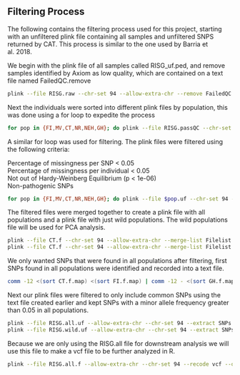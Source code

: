 ## Filtering Process

The following contains the filtering process used for this project, starting with an unfiltered plink file containing all samples and unfiltered SNPS returned by CAT. This process is similar to the one used by Barria et al. 2018.

We begin with the plink file of all samples called RISG_uf.ped, and remove samples identified by Axiom as low quality, which are contained on a text file named FailedQC.remove

```{bash}
plink --file RISG.raw --chr-set 94 --allow-extra-chr --remove FailedQC.remove --recode --out RISG.passQC
```

Next the individuals were sorted into different plink files by population, this was done using a for loop to expedite the process

```{bash}
for pop in {FI,MV,CT,NR,NEH,GH}; do plink --file RISG.passQC --chr-set 94 --allow-extra-chr --keep-fam $pop.samples --recode --out $pop.uf; done
```

A similar for loop was used for filtering. The plink files were filtered using the following criteria:

Percentage of missingness per SNP \< 0.05\
Percentage of missingness per individual \< 0.05\
Not out of Hardy-Weinberg Equilibrium (p \< 1e-06)\
Non-pathogenic SNPs

```{bash}
for pop in {FI,MV,CT,NR,NEH,GH}; do plink --file $pop.uf --chr-set 94 --allow-extra-chr --geno 0.05 --chr 1-10 --mind 0.05 --hwe 1e-6 --recode --out $pop.f; done
```

The filtered files were merged together to create a plink file with all populations and a plink file with just wild populations. The wild populations file will be used for PCA analysis.

```{bash}
plink --file CT.f --chr-set 94 --allow-extra-chr --merge-list Filelist.all --recode --out RISG.all.uf
plink --file CT.f --chr-set 94 --allow-extra-chr --merge-list Filelist.wild --recode --out RISG.wild.uf
```

We only wanted SNPs that were found in all populations after filtering, first SNPs found in all populations were identified and recorded into a text file.

```{bash}
comm -12 <(sort CT.f.map) <(sort FI.f.map) | comm -12 - <(sort GH.f.map) | comm -12 - <(sort NEH.f.map) | comm -12 - <(sort NR.f.map) | comm -12 - <(sort MV.f.map) >> SNPs.txt
```

Next our plink files were filtered to only include common SNPs using the text file created earlier and kept SNPs with a minor allele frequency greater than 0.05 in all populations.

```{bash}
plink --file RISG.all.uf --allow-extra-chr --chr-set 94 --extract SNPs.txt --maf 0.05 --recode --out RISG.all.f
plink --file RISG.wild.uf --allow-extra-chr --chr-set 94 --extract SNPs.txt--maf 0.05 --recode --out RISG.wild.f
```

Because we are only using the RISG.all file for downstream analysis we will use this file to make a vcf file to be further analyzed in R.

```{bash}
plink --file RISG.all.f --allow-extra-chr --chr-set 94 --recode vcf --out RISG
```

